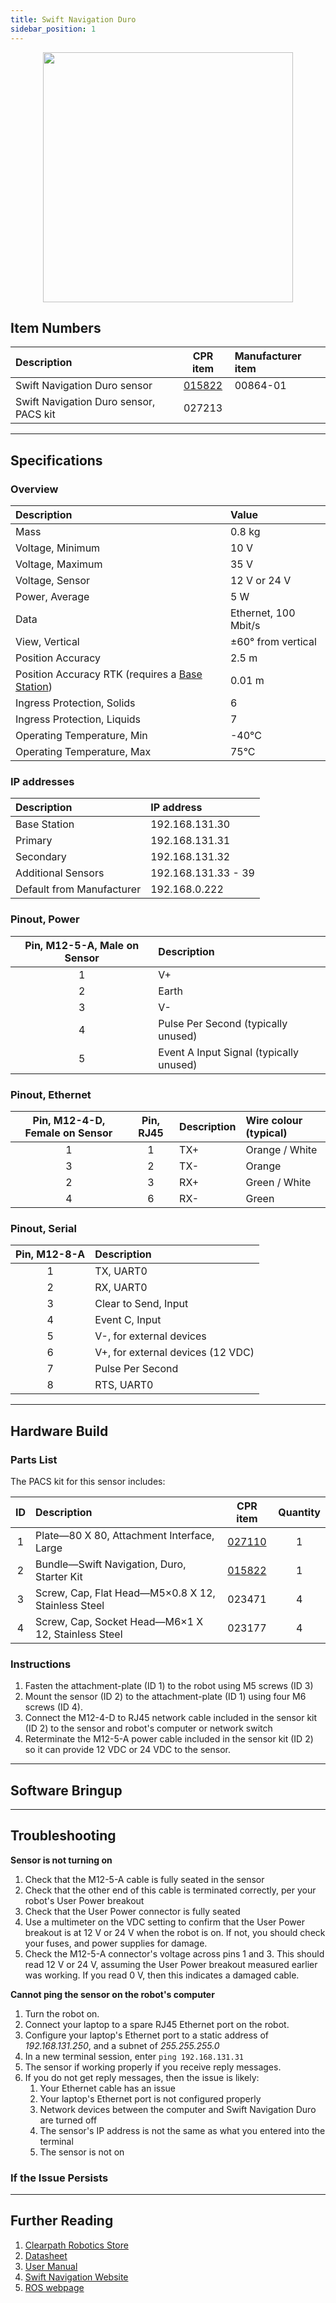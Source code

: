```yaml
---
title: Swift Navigation Duro
sidebar_position: 1
---
```



<center>
  <img
    src="/img/sensor_images/sensor_swiftnav_duro_1.png"
    width="400"
  />
</center>

<Safety />

## Item Numbers

| Description                            |                         CPR item                         | Manufacturer item |
| :------------------------------------- | :------------------------------------------------------: | :---------------- |
| Swift Navigation Duro sensor           | [015822](/assets/pdf/clearpath_robotics_015822-TDS1.pdf) | 00864-01          |
| Swift Navigation Duro sensor, PACS kit |                          027213                          |                   |

---

## Specifications

### Overview

| Description                                                                          | Value                |
| :----------------------------------------------------------------------------------- | :------------------- |
| Mass                                                                                 | 0.8 kg               |
| Voltage, Minimum                                                                     | 10 V                 |
| Voltage, Maximum                                                                     | 35 V                 |
| Voltage, Sensor                                                                      | 12 V or 24 V         |
| Power, Average                                                                       | 5 W                  |
| Data                                                                                 | Ethernet, 100 Mbit/s |
| View, Vertical                                                                       | ±60° from vertical   |
| Position Accuracy                                                                    | 2.5 m                |
| Position Accuracy RTK (requires a [Base Station](docs/accessories/base_station.mdx)) | 0.01 m               |
| Ingress Protection, Solids                                                           | 6                    |
| Ingress Protection, Liquids                                                          | 7                    |
| Operating Temperature, Min                                                           | -40°C                |
| Operating Temperature, Max                                                           | 75°C                 |

### IP addresses

| Description               | IP address          |
| :------------------------ | :------------------ |
| Base Station              | 192.168.131.30      |
| Primary                   | 192.168.131.31      |
| Secondary                 | 192.168.131.32      |
| Additional Sensors        | 192.168.131.33 - 39 |
| Default from Manufacturer | 192.168.0.222       |

### Pinout, Power

| Pin, M12-5-A, Male on Sensor | Description                             |
| :--------------------------: | :-------------------------------------- |
|              1               | V+                                      |
|              2               | Earth                                   |
|              3               | V-                                      |
|              4               | Pulse Per Second (typically unused)     |
|              5               | Event A Input Signal (typically unused) |

### Pinout, Ethernet

| Pin, M12-4-D, Female on Sensor | Pin, RJ45 | Description | Wire colour (typical) |
| :----------------------------: | :-------: | :---------- | :-------------------- |
|               1                |     1     | TX+         | Orange / White        |
|               3                |     2     | TX-         | Orange                |
|               2                |     3     | RX+         | Green / White         |
|               4                |     6     | RX-         | Green                 |

### Pinout, Serial

| Pin, M12-8-A | Description                       |
| :----------: | :-------------------------------- |
|      1       | TX, UART0                         |
|      2       | RX, UART0                         |
|      3       | Clear to Send, Input              |
|      4       | Event C, Input                    |
|      5       | V-, for external devices          |
|      6       | V+, for external devices (12 VDC) |
|      7       | Pulse Per Second                  |
|      8       | RTS, UART0                        |

---

## Hardware Build

### Parts List

The PACS kit for this sensor includes:

| ID  | Description                                        |                         CPR item                         | Quantity |
| :-: | :------------------------------------------------- | :------------------------------------------------------: | :------: |
|  1  | Plate—80 X 80, Attachment Interface, Large         |   [027110](/assets/pdf/clearpath_robotics_027110.pdf)    |    1     |
|  2  | Bundle—Swift Navigation, Duro, Starter Kit         | [015822](/assets/pdf/clearpath_robotics_015822-TDS1.pdf) |    1     |
|  3  | Screw, Cap, Flat Head—M5×0.8 X 12, Stainless Steel |                          023471                          |    4     |
|  4  | Screw, Cap, Socket Head—M6×1 X 12, Stainless Steel |                          023177                          |    4     |

### Instructions

1.  Fasten the attachment-plate (ID 1) to the robot using M5 screws (ID 3)
2.  Mount the sensor (ID 2) to the attachment-plate (ID 1) using four M6 screws (ID 4).
3.  Connect the M12-4-D to RJ45 network cable included in the sensor kit (ID 2) to the sensor and robot's computer or network switch
4.  Reterminate the M12-5-A power cable included in the sensor kit (ID 2) so it can provide 12 VDC or 24 VDC to the sensor.

---

## Software Bringup

<SoftwareBringup />

---

## Troubleshooting

**Sensor is not turning on**

1.  Check that the M12-5-A cable is fully seated in the sensor
2.  Check that the other end of this cable is terminated correctly, per your robot's User Power breakout
3.  Check that the User Power connector is fully seated
4.  Use a multimeter on the VDC setting to confirm that the User Power breakout is at 12 V or 24 V when the robot is on.
    If not, you should check your fuses, and power supplies for damage.
5.  Check the M12-5-A connector's voltage across pins 1 and 3.
    This should read 12 V or 24 V, assuming the User Power breakout measured earlier was working.
    If you read 0 V, then this indicates a damaged cable.

**Cannot ping the sensor on the robot's computer**

1.  Turn the robot on.
2.  Connect your laptop to a spare RJ45 Ethernet port on the robot.
3.  Configure your laptop's Ethernet port to a static address of _192.168.131.250_, and a subnet of _255.255.255.0_
4.  In a new terminal session, enter `ping 192.168.131.31`
5.  The sensor if working properly if you receive reply messages.
6.  If you do not get reply messages, then the issue is likely:
    1.  Your Ethernet cable has an issue
    2.  Your laptop's Ethernet port is not configured properly
    3.  Network devices between the computer and Swift Navigation Duro are turned off
    4.  The sensor's IP address is not the same as what you entered into the terminal
    5.  The sensor is not on

### If the Issue Persists

<Support />

---

## Further Reading

1.  [Clearpath Robotics Store](https://store.clearpathrobotics.com/collections/gps/products/duro)
2.  [Datasheet](/assets/pdf/clearpath_robotics_015822-TDS1.pdf)
3.  [User Manual](/assets/pdf/clearpath_robotics_015822-TDS2.pdf)
4.  [Swift Navigation Website](https://www.swiftnav.com/duro)
5.  [ROS webpage](http://wiki.ros.org/swiftnav_ros)
